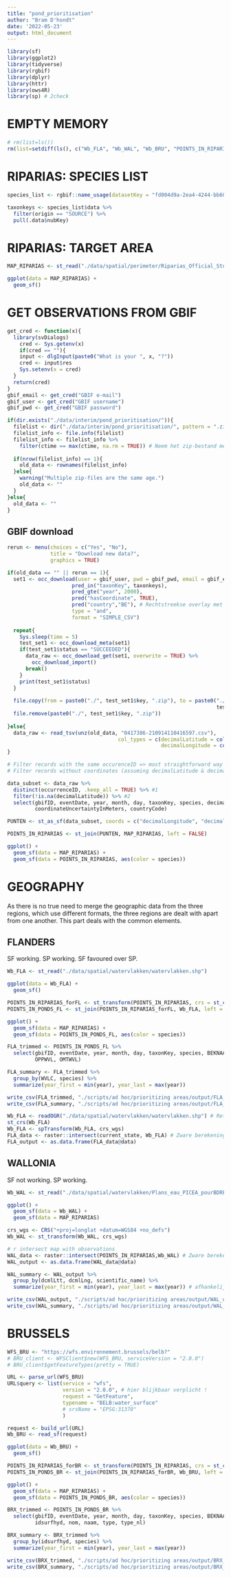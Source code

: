 ```yaml
---
title: "pond_prioritisation"
author: "Bram D'hondt"
date: '2022-05-23'
output: html_document
---
```


```r
library(sf)
library(ggplot2)
library(tidyverse)
library(rgbif)
library(dplyr)
library(httr)
library(ows4R)
library(sp) # 2check
```

# EMPTY MEMORY

```r
# rm(list=ls())
rm(list=setdiff(ls(), c("Wb_FLA", "Wb_WAL", "Wb_BRU", "POINTS_IN_RIPARIAS"))) # Remove all except...
```

# RIPARIAS: SPECIES LIST

```r
species_list <- rgbif::name_usage(datasetKey = "fd004d9a-2ea4-4244-bb60-0df508d20a15")

taxonkeys <- species_list$data %>%
  filter(origin == "SOURCE") %>%
  pull(.data$nubKey)
```

# RIPARIAS: TARGET AREA

```r
MAP_RIPARIAS <- st_read("./data/spatial/perimeter/Riparias_Official_StudyArea.geojson")
```

```r
ggplot(data = MAP_RIPARIAS) +
  geom_sf()
```

# GET OBSERVATIONS FROM GBIF

```r
get_cred <- function(x){
  library(svDialogs)
    cred <- Sys.getenv(x)
    if(cred == ""){
    input <- dlgInput(paste0("What is your ", x, "?"))
    cred <- input$res
    Sys.setenv(x = cred)
  }
  return(cred)
}
gbif_email <- get_cred("GBIF e-mail")
gbif_user <- get_cred("GBIF username")
gbif_pwd <- get_cred("GBIF password")
```

```r
if(dir.exists("./data/interim/pond_prioritisation/")){
  filelist <- dir("./data/interim/pond_prioritisation/", pattern = ".zip", full.names = TRUE)
  filelist_info <- file.info(filelist)
  filelist_info <- filelist_info %>% 
    filter(ctime == max(ctime, na.rm = TRUE)) # Neem het zip-bestand met de meest recente ctime (changed time)
  
  if(nrow(filelist_info) == 1){
    old_data <- rownames(filelist_info)
  }else{
    warning("Multiple zip-files are the same age.")
    old_data <- ""
  }
}else{
  old_data <- ""
}
```

## GBIF download

```r
rerun <- menu(choices = c("Yes", "No"), 
              title = "Download new data?",
              graphics = TRUE)

if(old_data == "" || rerun == 1){
  set1 <- occ_download(user = gbif_user, pwd = gbif_pwd, email = gbif_email,
                     pred_in("taxonKey", taxonkeys),
                     pred_gte("year", 2000),
                     pred("hasCoordinate", TRUE),
                     pred("country","BE"), # Rechtstreekse overlay met RIPARIAS-gebied? pred_within?
                     type = "and",
                     format = "SIMPLE_CSV")
  
  repeat{
    Sys.sleep(time = 5)
    test_set1 <- occ_download_meta(set1)
    if(test_set1$status == "SUCCEEDED"){
      data_raw <- occ_download_get(set1, overwrite = TRUE) %>% 
        occ_download_import()
      break()
    }
    print(test_set1$status)
  }
  
  file.copy(from = paste0("./", test_set1$key, ".zip"), to = paste0("./data/interim/pond_prioritisation/",
                                                                    test_set1$key, ".zip"))
  file.remove(paste0("./", test_set1$key, ".zip"))
  
}else{
  data_raw <- read_tsv(unz(old_data, "0417386-210914110416597.csv"), 
                                    col_types = c(decimalLatitude = col_number(),
                                                  decimalLongitude = col_number()))
}
```

```r
# Filter records with the same occurenceID => most straightforward way to get rid of duplicates (#1)
# Filter records without coordinates (assuming decimalLatitude & decimalLongitude are equally missing) (#2)

data_subset <- data_raw %>% 
  distinct(occurrenceID, .keep_all = TRUE) %>% #1
  filter(!is.na(decimalLatitude)) %>% #2 
  select(gbifID, eventDate, year, month, day, taxonKey, species, decimalLatitude, decimalLongitude,
         coordinateUncertaintyInMeters, countryCode)
```

```r
PUNTEN <- st_as_sf(data_subset, coords = c("decimalLongitude", "decimalLatitude"), crs = "+proj=longlat +datum=WGS84")
```

```r
POINTS_IN_RIPARIAS <- st_join(PUNTEN, MAP_RIPARIAS, left = FALSE)
```

```r
ggplot() +
  geom_sf(data = MAP_RIPARIAS) +
  geom_sf(data = POINTS_IN_RIPARIAS, aes(color = species))
```

# GEOGRAPHY

As there is no true need to merge the geographic data from the three regions, which use different formats, the three regions are dealt with apart from one another. This part deals with the common elements.

## FLANDERS

SF working. SP working. SF favoured over SP.

```r
Wb_FLA <- st_read("./data/spatial/watervlakken/watervlakken.shp")
```

```r
ggplot(data = Wb_FLA) +
  geom_sf()
```

```r
POINTS_IN_RIPARIAS_forFL <- st_transform(POINTS_IN_RIPARIAS, crs = st_crs(Wb_FLA))
POINTS_IN_PONDS_FL <- st_join(POINTS_IN_RIPARIAS_forFL, Wb_FLA, left = FALSE)
```

```r
ggplot() +
  geom_sf(data = MAP_RIPARIAS) +
  geom_sf(data = POINTS_IN_PONDS_FL, aes(color = species))
```


```r
FLA_trimmed <- POINTS_IN_PONDS_FL %>% 
  select(gbifID, eventDate, year, month, day, taxonKey, species, BEKNAAM, POLY_AREA, Area_km2, WVLC, NAAM, GEBIED,
         OPPWVL, OMTWVL)

FLA_summary <- FLA_trimmed %>%
  group_by(WVLC, species) %>%
  summarize(year_first = min(year), year_last = max(year))

write_csv(FLA_trimmed, "./scripts/ad hoc/prioritizing areas/output/FLA_observations.csv")
write_csv(FLA_summary, "./scripts/ad hoc/prioritizing areas/output/FLA_summary.csv")
```

```r
Wb_FLA <- readOGR("./data/spatial/watervlakken/watervlakken.shp") # Returns SP object.
st_crs(Wb_FLA)
Wb_FLA <- spTransform(Wb_FLA, crs_wgs)
FLA_data <- raster::intersect(current_state, Wb_FLA) # Zware berekening. Risico op vastlopen !!
FLA_output <- as.data.frame(FLA_data@data)
```

## WALLONIA

SF not working. SP working.

```r
Wb_WAL <- st_read("./data/spatial/watervlakken/Plans_eau_PICEA_pourBDREF.gdb")
```

```r
ggplot() +
  geom_sf(data = Wb_WAL) +
  geom_sf(data = MAP_RIPARIAS)
```

```r
crs_wgs <- CRS("+proj=longlat +datum=WGS84 +no_defs")
Wb_WAL <- st_transform(Wb_WAL, crs_wgs)

# r intersect map with observations
WAL_data <- raster::intersect(POINTS_IN_RIPARIAS,Wb_WAL) # Zware berekening. Risico op vastlopen !!
WAL_output <- as.data.frame(WAL_data@data)
```

```r
WAL_summary <- WAL_output %>%
  group_by(dcmlLtt, dcmlLng, scientific_name) %>%
  summarize(year_first = min(year), year_last = max(year)) # afhankelijk van wat geanalyzeerd moet worden

write_csv(WAL_output, "./scripts/ad hoc/prioritizing areas/output/WAL_observations.csv")
write_csv(WAL_summary, "./scripts/ad hoc/prioritizing areas/output/WAL_summary.csv")
```

# BRUSSELS

```r
WFS_BRU <- "https://wfs.environnement.brussels/belb?"
# BRU_client <- WFSClient$new(WFS_BRU, serviceVersion = "2.0.0")
# BRU_client$getFeatureTypes(pretty = TRUE)
```

```r
URL <- parse_url(WFS_BRU)
URL$query <- list(service = "wfs",
                  version = "2.0.0", # hier blijkbaar verplicht !
                  request = "GetFeature",
                  typename = "BELB:water_surface"
                  # srsName = "EPSG:31370"
                  )

request <- build_url(URL)
Wb_BRU <- read_sf(request)
```

```r
ggplot(data = Wb_BRU) +
  geom_sf()
```

```r
POINTS_IN_RIPARIAS_forBR <- st_transform(POINTS_IN_RIPARIAS, crs = st_crs(Wb_BRU))
POINTS_IN_PONDS_BR <- st_join(POINTS_IN_RIPARIAS_forBR, Wb_BRU, left = FALSE)
```

```r
ggplot() +
  geom_sf(data = MAP_RIPARIAS) +
  geom_sf(data = POINTS_IN_PONDS_BR, aes(color = species))
```

```r
BRX_trimmed <- POINTS_IN_PONDS_BR %>% 
  select(gbifID, eventDate, year, month, day, taxonKey, species, BEKNAAM, POLY_AREA, Area_km2, gml_id, gid,
         idsurfhyd, nom, naam, type, type_nl)

BRX_summary <- BRX_trimmed %>%
  group_by(idsurfhyd, species) %>%
  summarize(year_first = min(year), year_last = max(year))

write_csv(BRX_trimmed, "./scripts/ad hoc/prioritizing areas/output/BRX_observations.csv")
write_csv(BRX_summary, "./scripts/ad hoc/prioritizing areas/output/BRX_summary.csv")
```